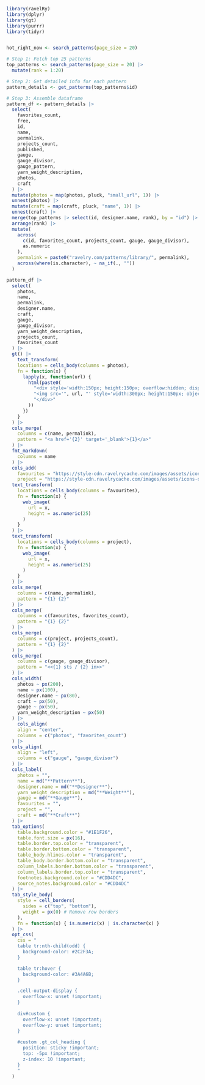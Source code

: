 
```r
library(ravelRy)
library(dplyr)
library(gt)
library(purrr)
library(tidyr)


hot_right_now <- search_patterns(page_size = 20)

# Step 1: Fetch top 25 patterns
top_patterns <- search_patterns(page_size = 20) |>
  mutate(rank = 1:20)

# Step 2: Get detailed info for each pattern
pattern_details <- get_patterns(top_patterns$id)

# Step 3: Assemble dataframe
pattern_df <- pattern_details |>
  select(
    favorites_count,
    free,
    id,
    name,
    permalink,
    projects_count,
    published,
    gauge,
    gauge_divisor,
    gauge_pattern,
    yarn_weight_description,
    photos,
    craft
  ) |>
  mutate(photos = map(photos, pluck, "small_url", 1)) |>
  unnest(photos) |>
  mutate(craft = map(craft, pluck, "name", 1)) |>
  unnest(craft) |>
  merge(top_patterns |> select(id, designer.name, rank), by = "id") |>
  arrange(rank) |>
  mutate(
    across(
      c(id, favorites_count, projects_count, gauge, gauge_divisor),
      as.numeric
    ),
    permalink = paste0("ravelry.com/patterns/library/", permalink),
    across(where(is.character), ~ na_if(., ""))
  )

```


```r

pattern_df |>
  select(
    photos,
    name,
    permalink,
    designer.name,
    craft,
    gauge,
    gauge_divisor,
    yarn_weight_description,
    projects_count,
    favorites_count
  ) |>
  gt() |>
    text_transform(
    locations = cells_body(columns = photos),
    fn = function(x) {
      lapply(x, function(url) {
        html(paste0(
          "<div style='width:150px; height:150px; overflow:hidden; display:inline-block;'>",
          "<img src='", url, "' style='width:300px; height:150px; object-fit:cover;'>",
          "</div>"
        ))
      })
    }
  ) |>
  cols_merge(
    columns = c(name, permalink),
    pattern = "<a href='{2}' target='_blank'>{1}</a>"
  ) |>
  fmt_markdown(
    columns = name
  ) |>
  cols_add(
    favourites = "https://style-cdn.ravelrycache.com/images/assets/icons-dark/favorites.svg?v=34",
    project = "https://style-cdn.ravelrycache.com/images/assets/icons-dark/needles.svg?v=34") |>
  text_transform(
    locations = cells_body(columns = favourites),
    fn = function(x) {
      web_image(
        url = x,
        height = as.numeric(25)
      )
    }
  ) |>
  text_transform(
    locations = cells_body(columns = project),
    fn = function(x) {
      web_image(
        url = x,
        height = as.numeric(25)
      )
    }
  ) |>
  cols_merge(
    columns = c(name, permalink),
    pattern = "{1} {2}"
  ) |>
  cols_merge(
    columns = c(favourites, favorites_count),
    pattern = "{1} {2}"
  ) |>
  cols_merge(
    columns = c(project, projects_count),
    pattern = "{1} {2}"
  ) |>
  cols_merge(
    columns = c(gauge, gauge_divisor),
    pattern = "<<{1} sts / {2} in>>"
  ) |>
  cols_width(
    photos ~ px(200),
    name ~ px(100),
    designer.name ~ px(80),
    craft ~ px(50),
    gauge ~ px(50),
    yarn_weight_description ~ px(50)
  ) |>
    cols_align(
    align = "center",
    columns = c("photos", "favorites_count")
  ) |>
  cols_align(
    align = "left",
    columns = c("gauge", "gauge_divisor")
  ) |>
  cols_label(
    photos = "",
    name = md("**Pattern**"),
    designer.name = md("**Designer**"),
    yarn_weight_description = md("**Weight**"),
    gauge = md("**Gauge**"),
    favourites = "",
    project = "",
    craft = md("**Craft**")
  ) |>
  tab_options(
    table.background.color = "#1E1F26",
    table.font.size = px(16),
    table.border.top.color = "transparent",
    table.border.bottom.color = "transparent",
    table_body.hlines.color = "transparent",
    table_body.border.bottom.color = "transparent",
    column_labels.border.bottom.color = "transparent",
    column_labels.border.top.color = "transparent",
    footnotes.background.color = "#CDD4DC",
    source_notes.background.color = "#CDD4DC"
  ) |> 
  tab_style_body(
    style = cell_borders(
      sides = c("top", "bottom"),
      weight = px(0) # Remove row borders
    ),
    fn = function(x) { is.numeric(x) | is.character(x) }
  ) |> 
  opt_css(
    css = "
    table tr:nth-child(odd) {
      background-color: #2C2F3A;
    }

    table tr:hover {
      background-color: #3A4A6B;
    }

    .cell-output-display {
      overflow-x: unset !important;
    }
    
    div#custom {
      overflow-x: unset !important;
      overflow-y: unset !important;
    }
    
    #custom .gt_col_heading {
      position: sticky !important;
      top: -5px !important;
      z-index: 10 !important;
    }
    "
  )



```
